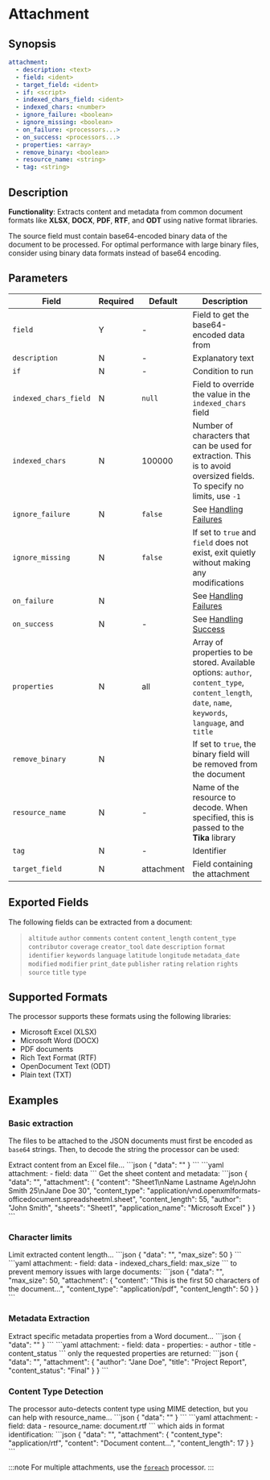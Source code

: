 # Attachment

## Synopsis

```yaml {2}
attachment:
  - description: <text>
  - field: <ident>
  - target_field: <ident>
  - if: <script>
  - indexed_chars_field: <ident>
  - indexed_chars: <number>
  - ignore_failure: <boolean>
  - ignore_missing: <boolean>
  - on_failure: <processors...>
  - on_success: <processors...>
  - properties: <array>
  - remove_binary: <boolean>
  - resource_name: <string>
  - tag: <string>
```

## Description

**Functionality**: Extracts content and metadata from common document formats like **XLSX**, **DOCX**, **PDF**, **RTF**, and **ODT** using native format libraries.

The source field must contain base64-encoded binary data of the document to be processed. For optimal performance with large binary files, consider using binary data formats instead of base64 encoding.

## Parameters

|Field|Required|Default|Description|
|---|---|---|---|
|`field`|Y|-|Field to get the base64-encoded data from|
|`description`|N|-|Explanatory text|
|`if`|N|-|Condition to run|
|`indexed_chars_field`|N|`null`|Field to override the value in the `indexed_chars` field|
|`indexed_chars`|N|100000|Number of characters that can be used for extraction. This is to avoid oversized fields. To specify no limits, use `-1`|
|`ignore_failure`|N|`false`|See [Handling Failures](../handling-failures.mdx)|
|`ignore_missing`|N|`false`|If set to `true` and `field` does not exist, exit quietly without making any modifications|
|`on_failure`|N||See [Handling Failures](../handling-failures.mdx)|
|`on_success`|N|-|See [Handling Success](../handling-success.mdx)|
|`properties`|N|all|Array of properties to be stored. Available options: `author`, `content_type`, `content_length`, `date`, `name`, `keywords`, `language`, and `title`|
|`remove_binary`|N||If set to `true`, the binary field will be removed from the document|
|`resource_name`|N|-|Name of the resource to decode. When specified, this is passed to the **Tika** library|
|`tag`|N|-|Identifier|
|`target_field`|N|attachment|Field containing the attachment|

## Exported Fields

The following fields can be extracted from a document:

> `altitude` `author` `comments` `content` `content_length` `content_type` `contributor` `coverage` `creator_tool` `date` `description` `format` `identifier` `keywords` `language` `latitude` `longitude` `metadata_date` `modified` `modifier` `print_date` `publisher` `rating` `relation` `rights` `source` `title` `type`

## Supported Formats

The processor supports these formats using the following libraries:
- Microsoft Excel (XLSX)
- Microsoft Word (DOCX)
- PDF documents
- Rich Text Format (RTF)
- OpenDocument Text (ODT)
- Plain text (TXT)

## Examples

### Basic extraction

The files to be attached to the JSON documents must first be encoded as `base64` strings. Then, to decode the string the processor can be used:

<ExampleGrid>
  <CommentCol>
    Extract content from an Excel file...
  </CommentCol>
  <CodeCol>
    ```json
    {
      "data": "<base64-encoded XLSX>"
    }
    ```
    ```yaml
    attachment:
      - field: data
    ```
  </CodeCol>
  <CommentCol>
    Get the sheet content and metadata:
  </CommentCol>
  <CodeCol>
    ```json
    {
      "data": "<base64-encoded XLSX>",
      "attachment": {
        "content": "Sheet1\nName Lastname Age\nJohn Smith 25\nJane Doe 30",
        "content_type": "application/vnd.openxmlformats-officedocument.spreadsheetml.sheet",
        "content_length": 55,
        "author": "John Smith",
        "sheets": "Sheet1",
        "application_name": "Microsoft Excel"
      }
    }
    ```
  </CodeCol>
</ExampleGrid>

### Character limits

<ExampleGrid>
  <CommentCol>
    Limit extracted content length...
  </CommentCol>
  <CodeCol>
    ```json
    {
      "data": "<base64-encoded PDF>",
      "max_size": 50
    }
    ```
    ```yaml
    attachment:
      - field: data
      - indexed_chars_field: max_size
    ```
  </CodeCol>
  <CommentCol>
    to prevent memory issues with large documents:
  </CommentCol>
  <CodeCol>
    ```json
    {
      "data": "<base64-encoded PDF>",
      "max_size": 50,
      "attachment": {
        "content": "This is the first 50 characters of the document...",
        "content_type": "application/pdf",
        "content_length": 50
      }
    }
    ```
  </CodeCol>
</ExampleGrid>

### Metadata Extraction 

<ExampleGrid>
  <CommentCol>
    Extract specific metadata properties from a Word document...
  </CommentCol>
  <CodeCol>
    ```json
    {
      "data": "<base64-encoded DOCX>"
    }
    ```
    ```yaml
    attachment:
      - field: data
      - properties:
        - author
        - title
        - content_status
    ```
  </CodeCol>
  <CommentCol>
    only the requested properties are returned:
  </CommentCol>
  <CodeCol>
    ```json
    {
      "data": "<base64-encoded DOCX>",
      "attachment": {
        "author": "Jane Doe", 
        "title": "Project Report",
        "content_status": "Final"
      }
    }
    ```
  </CodeCol>
</ExampleGrid>

### Content Type Detection

<ExampleGrid>
  <CommentCol>
    The processor auto-detects content type using MIME detection, but you can help with resource_name...
  </CommentCol>
  <CodeCol>
    ```json
    {
      "data": "<base64-encoded data>"
    }
    ```
    ```yaml
    attachment:
      - field: data
      - resource_name: document.rtf
    ```
  </CodeCol>
  <CommentCol>
    which aids in format identification:
  </CommentCol>
  <CodeCol>
    ```json
    {
      "data": "<base64-encoded data>",
      "attachment": {
        "content_type": "application/rtf",
        "content": "Document content...",
        "content_length": 17
      }
    }
    ```
  </CodeCol>
</ExampleGrid>

:::note
For multiple attachments, use the [`foreach`](foreach.mdx) processor.
:::